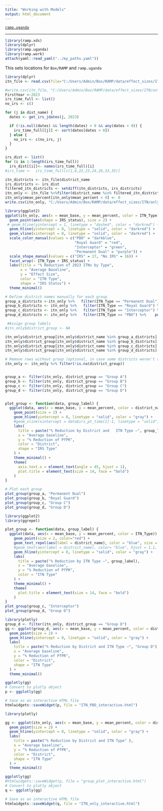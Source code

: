 ```yaml
---
title: "Working with Models"
output: html_document
---
```


[`ramp.uganda`](../index.html)

***


```r
library(ramp.xds)
library(dplyr)
library(ramp.uganda)
library(ramp.work)
attach(yaml::read_yaml("../my_paths.yaml")) 
``` 

This sets locations for `Box/RAMP` and `ramp.uganda` 


```r
library(dplyr)
itn_file <- read.csv(file="C:/Users/Admin/Box/RAMP/data/effect_sizes/ITN/updated_itn_eff.csv" )

#write.csv(itn_file, "C:/Users/Admin/Box/RAMP/data/effect_sizes/ITN/only_itn_eff.csv", row.names = FALSE)
FirstYear <-2023
irs_time_full <- list()
no_irs <- c()

for (j in dist_name) {
  dates <- get_irs_jdates(j, 2023)

  if (!is.null(dates) && length(dates) > 0 && any(dates > 0)) {
    irs_time_full[[j]] <- sort(dates[dates > 0])
  } else {
    no_irs <- c(no_irs, j)
  }
}

irs_dist <- list()
for (i in 1:length(irs_time_full))
  irs_dist[[i]]<- names(irs_time_full)[i]
#irs_time <-  irs_time_full[c(1,6,22,23,24,26,33,35)]

```

```r
itn_districts <- itn_file$district_name
irs_districts <- irs_dist
filtered_itn_districts <- setdiff(itn_districts, irs_districts)
itn_only <- itn_file %>%filter(district_name %in% filtered_itn_districts)
itn_only$mean_percent[itn_only$mean_percent < 0] <- 0
write.csv(itn_only, "C:/Users/Admin/Box/RAMP/data/effect_sizes/ITN/only_itn_eff.csv", row.names = FALSE)
```


```r
library(ggplot2)
ggplot(itn_only, aes(x = mean_base, y = mean_percent, color = ITN_Type)) +
  geom_point(aes(shape = IRS_status), size = 2) +
 # geom_hline(yintercept = 1, linetype = "dashed", color = "darkred") +
  geom_hline(yintercept = 0, linetype = "solid", color = "darkred") +
  geom_vline(xintercept = 0, linetype = "solid", color = "darkred") +
  scale_color_manual(values = c("PBO" = "darkblue", 
                                "Royal Guard" = "red", 
                                "Interceptor" = "green", 
                                "Permanent Dual" = "purple")) +
  scale_shape_manual(values = c("IRS" = 17, "No IRS" = 16)) +
  facet_wrap(~ ITN_Type + IRS_status) +
  labs(title = "% Reduction of 2023 ITNs by Type",
       x = "Average Baseline",
       y = "Effect Size",
       color = "ITN Type",
       shape = "IRS Status") +
  theme_minimal()
```

```r

# Define district names manually for each group
group_a_districts <-itn_only %>%   filter(ITN_Type == "Permanent Dual") %>%    pull(district_name)
group_b_districts <- itn_only %>%   filter(ITN_Type == "Royal Guard") %>%    pull(district_name)
group_c_districts <- itn_only %>%   filter(ITN_Type == "Interceptor") %>%    pull(district_name) 
group_d_districts <- itn_only %>%   filter(ITN_Type == "PBO") %>%    pull(district_name)

 #Assign group labels
#itn_only$district_group <- NA

itn_only$district_group[itn_only$district_name %in% group_a_districts] <- "Group A"
itn_only$district_group[itn_only$district_name %in% group_b_districts] <- "Group B"
itn_only$district_group[itn_only$district_name %in% group_c_districts] <- "Group C"
itn_only$district_group[itn_only$district_name %in% group_d_districts] <- "Group D"

# Remove rows without group (optional, in case some districts weren't assigned)
itn_only <- itn_only %>% filter(!is.na(district_group))


group_a <- filter(itn_only, district_group == "Group A")
group_b <- filter(itn_only, district_group == "Group B")
group_c <- filter(itn_only, district_group == "Group C")
group_d <- filter(itn_only, district_group == "Group D")


plot_group <- function(data, group_label) {
  ggplot(data, aes(x = mean_base, y = mean_percent, color = district_name, shape = ITN_Type)) +
    geom_point(size = 2) +
    geom_hline(yintercept = 0, linetype = "solid", color = "gray") +
    #geom_vline(xintercept = data$irs_pt_time[1]-1, linetype = "solid", color = "darkred") +
    labs(
      title = paste("% Reduction by District and   ITN Type –", group_label),
      x = "Average baseline",
      y = "% Reduction of PfPR",
      color = "District",
      shape = "IRS Type"
    ) +
    theme_minimal() +
    theme(
      axis.text.x = element_text(angle = 45, hjust = 1),
      plot.title = element_text(size = 14, face = "bold")
    )
}

# Plot each group
plot_group(group_a, "Permanent Dual")
plot_group(group_b, "Royal Guard")
plot_group(group_c, "Group C")
plot_group(group_d, "Group D")
```



```r
library(ggplot2)
library(ggrepel)

plot_group <- function(data, group_label) {
  ggplot(data, aes(x = mean_base, y = mean_percent, color = ITN_Type)) +
    geom_point(size = 2, color="red") +
    geom_text_repel(aes(label = district_name), color = "blue", size = 3, max.overlaps = 100) +
    #geom_text(aes(label = district_name), color= "blue", hjust = 1.1, size = 3, check_overlap = TRUE) +
    geom_hline(yintercept = 0, linetype = "solid", color = "gray") +
    labs(
      title = paste("% Reduction by ITN Type –", group_label),
      x = "Average baseline",
      y = "% Reduction of PfPR",
      color = "ITN Type"
    ) +
    theme_minimal() +
    theme(
      plot.title = element_text(size = 14, face = "bold")
    )
}
plot_group(group_c, "Interceptor")
plot_group(group_d, "Group D")
```

```r
library(plotly)
group_d <- filter(itn_only, district_group == "Group D")
gg <- ggplot(group_d, aes(x = mean_base, y = mean_percent, color = district_name, shape = ITN_Type)) +
  geom_point(size = 2) +
  geom_hline(yintercept = 0, linetype = "solid", color = "gray") +
  labs(
    title = paste("% Reduction by District and ITN Type –", "Group D"),
    x = "Average baseline",
    y = "% Reduction of PfPR",
    color = "District",
    shape = "ITN Type"
  ) +
  theme_minimal()

ggplotly(gg)
# Convert to plotly object
p <- ggplotly(gg)

# Save as an interactive HTML file
htmlwidgets::saveWidget(p, file = "ITN_PBO_interactive.html")

```




```r
library(plotly)

gg <- ggplot(itn_only, aes(x = mean_base, y = mean_percent, color = district_name, shape = ITN_Type)) +
  geom_point(size = 2) +
  geom_hline(yintercept = 0, linetype = "solid", color = "gray") +
  labs(
    title = paste("% Reduction by District and ITN Type" ),
    x = "Average baseline",
    y = "% Reduction of PfPR",
    color = "District",
    shape = "ITN Type"
  ) +
  theme_minimal()

ggplotly(gg)
#htmlwidgets::saveWidget(p, file = "group_plot_interactive.html")
# Convert to plotly object
q <- ggplotly(gg)

# Save as an interactive HTML file
htmlwidgets::saveWidget(q, file = "ITN_only_interactive.html")

```


